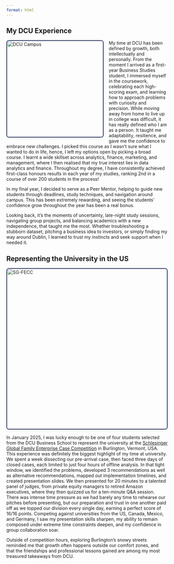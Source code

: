 ```yaml
---
format: html
---
```


<style>
  .float-left {
    float: left;
    width: 300px;
    margin: 0 1rem 1rem 0;
    object-fit: cover;

    border: 2px solid #2B3A67;
    border-radius: .5rem;
    box-shadow: 0 2px 8px rgba(0,0,0,0.1);
  }
  .float-right {
    float: right;
    width: 500px;
    margin: 0 0 1rem 1rem;
    object-fit: cover;

    border: 2px solid #2B3A67;
    border-radius: .5rem;
    box-shadow: 0 2px 8px rgba(0,0,0,0.1);
  }
  .clearfix::after {
    content: "";
    display: block;
    clear: both;
  }
</style>

## My DCU Experience
<img src="experience_images/dcu_experience.jpeg" alt="DCU Campus" class="float-left"/>

My time at DCU has been defined by growth, both intellectually and personally. From the moment I arrived as a first-year Business Studies student, I immersed myself in the coursework, celebrating each high-scoring exam, and learning how to approach problems with curiosity and precision. While moving away from home to live up in college was difficult, it has really defined who I am as a person. It taught me adaptability, resilience, and gave me the confidence to embrace new challenges. I picked this course as I wasn't sure what I wanted to do in life, hence, I left my options open by picking a broad course. I learnt a wide skillset across analytics, finance, marketing, and management, where I then realised that my true interest lies in data analytics and finance. Throughout my degree, I have consistently achieved first-class honours results in each year of my studies, ranking 2nd in a course of over 200 students in the process!

In my final year, I decided to serve as a Peer Mentor, helping to guide new students through deadlines, study techniques, and navigation around campus. This has been extremely rewarding, and seeing the students' confidence grow throughout the year has been a real bonus.

Looking back, it's the moments of uncertainty, late-night study sessions, navigating group projects, and balancing academics with a new independence, that taught me the most. Whether troubleshooting a stubborn dataset, pitching a business idea to investors, or simply finding my way around Dublin, I learned to trust my instincts and seek support when I needed it.




 
## Representing the University in the US

<img src="experience_images/sgfecc.jpeg" alt="SG-FECC" class="float-right"/>

In January 2025, I was lucky enough to be one of four students selected from the DCU Business School to represent the university at the [Schlesinger Global Family Enterprise Case Competition](https://site.uvm.edu/sgfecc/about/) in Burlington, Vermont, USA. This experience was definitely the biggest highlight of my time at university. We spent a week dissecting our pre-arrival case, then faced three days of closed cases, each limited to just four hours of offline analysis. In that tight window, we identified the problems, developed 3 recommendations as well as alternative recommendations, mapped out implementation timelines, and created presentation slides. We then presented for 20 minutes to a talented panel of judges, from private equity managers to retired Amazon executives, where they then quizzed us for a ten-minute Q&A session. There was intense time pressure as we had barely any time to rehearse our pitches before presenting, but our preparation and trust in one another paid off as we topped our division every single day, earning a perfect score of 16/16 points. Competing against universities from the US, Canada, Mexico, and Germany, I saw my presentation skills sharpen, my ability to remain composed under extreme time constraints deepen, and my confidence in group collaboration soar.

Outside of competition hours, exploring Burlington's snowy streets reminded me that growth often happens outside our comfort zones, and that the friendships and professional lessons gained are among my most treasured takeaways from DCU.